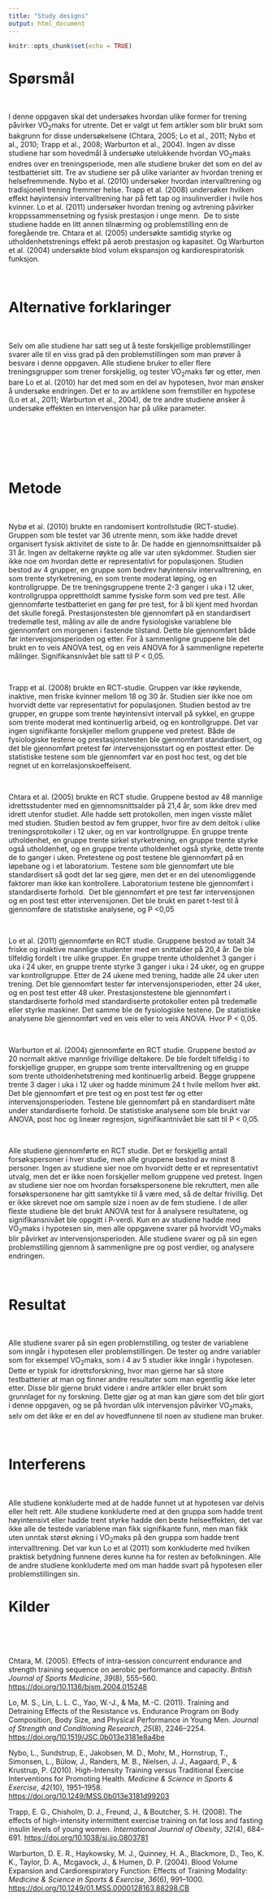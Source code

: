 ```yaml
---
title: "Study designs"
output: html_document
---
```


```r
knitr::opts_chunk$set(echo = TRUE)
```

# Spørsmål

 

I denne oppgaven skal det undersøkes hvordan ulike former for trening påvirker VO~2~maks for utrente. Det er valgt ut fem artikler som blir brukt som bakgrunn for disse undersøkelsene (Chtara, 2005; Lo et al., 2011; Nybo et al., 2010; Trapp et al., 2008; Warburton et al., 2004). Ingen av disse studiene har som hovedmål å undersøke utelukkende hvordan VO~2~maks endres over en treningsperiode, men alle studiene bruker det som en del av testbatteriet sitt. Tre av studiene ser på ulike varianter av hvordan trening er helsefremmende. Nybo et al. (2010) undersøker hvordan intervalltrening og tradisjonell trening fremmer helse. Trapp et al. (2008) undersøker hvilken effekt høyintensiv intervalltrening har på fett tap og insulinverdier i hvile hos kvinner. Lo et al. (2011) undersøker hvordan trening og avtrening påvirker kroppssammensetning og fysisk prestasjon i unge menn.  De to siste studiene hadde en litt annen tilnærming og problemstilling enn de foregående tre. Chtara et al. (2005) undersøkte samtidig styrke og utholdenhetstrenings effekt på aerob prestasjon og kapasitet. Og Warburton et al. (2004) undersøkte blod volum ekspansjon og kardiorespiratorisk funksjon.

 

# Alternative forklaringer

 

Selv om alle studiene har satt seg ut å teste forskjellige problemstillinger svarer alle til en viss grad på den problemstillingen som man prøver å besvare i denne oppgaven. Alle studiene bruker to eller flere treningsgrupper som trener forskjellig, og tester VO~2~maks før og etter, men bare Lo et al. (2010) har det med som en del av hypotesen, hvor man ønsker å undersøke endringen. Det er to av artiklene som fremstiller en hypotese (Lo et al., 2011; Warburton et al., 2004), de tre andre studiene ønsker å undersøke effekten en intervensjon har på ulike parameter.

 

 

 

# Metode

 

Nybø et al. (2010) brukte en randomisert kontrollstudie (RCT-studie). Gruppen som ble testet var 36 utrente menn, som ikke hadde drevet organisert fysisk aktivitet de siste to år. De hadde en gjennomsnittsalder på 31 år. Ingen av deltakerne røykte og alle var uten sykdommer. Studien sier ikke noe om hvordan dette er representativt for populasjonen. Studien bestod av 4 grupper, en gruppe som bedrev høyintensiv intervalltrening, en som trente styrketrening, en som trente moderat løping, og en kontrollgruppe. De tre treningsgruppene trente 2-3 ganger i uka i 12 uker, kontrollgruppa opprettholdt samme fysiske form som ved pre test. Alle gjennomførte testbatteriet en gang før pre test, for å bli kjent med hvordan det skulle foregå. Prestasjonstesten ble gjennomført på en standardisert tredemølle test, måling av alle de andre fysiologiske variablene ble gjennomført om morgenen i fastende tilstand. Dette ble gjennomført både før intervensjonsperioden og etter. For å sammenligne gruppene ble det brukt en to veis ANOVA test, og en veis ANOVA for å sammenligne repeterte målinger. Signifikansnivået ble satt til P \< 0,05.

 

Trapp et al. (2008) brukte en RCT-studie. Gruppen var ikke røykende, inaktive, men friske kvinner mellom 18 og 30 år. Studien sier ikke noe om hvorvidt dette var representativt for populasjonen. Studien bestod av tre grupper, en gruppe som trente høyintensivt intervall på sykkel, en gruppe som trente moderat med kontinuerlig arbeid, og en kontrollgruppe. Det var ingen signifikante forskjeller mellom gruppene ved pretest. Både de fysiologiske testene og prestasjonstesten ble gjennomført standardisert, og det ble gjennomført pretest før intervensjonsstart og en posttest etter. De statistiske testene som ble gjennomført var en post hoc test, og det ble regnet ut en korrelasjonskoeffeisent.

 

Chtara et al. (2005) brukte en RCT studie. Gruppene bestod av 48 mannlige idrettsstudenter med en gjennomsnittsalder på 21,4 år, som ikke drev med idrett utenfor studiet. Alle hadde sett protokollen, men ingen visste målet med studien. Studien bestod av fem grupper, hvor fire av dem deltok i ulike treningsprotokoller i 12 uker, og en var kontrollgruppe. En gruppe trente utholdenhet, en gruppe trente sirkel styrketrening, en gruppe trente styrke også utholdenhet, og en gruppe trente utholdenhet også styrke, dette trente de to ganger i uken. Pretestene og post testene ble gjennomført på en løpebane og i et laboratorium. Testene som ble gjennomført ute ble standardisert så godt det lar seg gjøre, men det er en del utenomliggende faktorer man ikke kan kontrollere. Laboratorium testene ble gjennomført i standardiserte forhold.  Det ble gjennomført et pre test før intervensjonen og en post test etter intervensjonen. Det ble brukt en paret t-test til å gjennomføre de statistiske analysene, og P \<0,05

 

Lo et al. (2011) gjennomførte en RCT studie. Gruppene bestod av totalt 34 friske og inaktive mannlige studenter med en snittalder på 20,4 år. De ble tilfeldig fordelt i tre ulike grupper. En gruppe trente utholdenhet 3 ganger i uka i 24 uker, en gruppe trente styrke 3 ganger i uka i 24 uker, og en gruppe var kontrollgruppe. Etter de 24 ukene med trening, hadde alle 24 uker uten trening. Det ble gjennomført tester før intervensjonsperioden, etter 24 uker, og en post test etter 48 uker. Prestasjonstestene ble gjennomført i standardiserte forhold med standardiserte protokoller enten på tredemølle eller styrke maskiner. Det samme ble de fysiologiske testene. De statistiske analysene ble gjennomført ved en veis eller to veis ANOVA. Hvor P \< 0,05.

 

Warburton et al. (2004) gjennomførte en RCT studie. Gruppene bestod av 20 normalt aktive mannlige frivillige deltakere. De ble fordelt tilfeldig i to forskjellige grupper, en gruppe som trente intervalltrening og en gruppe som trente utholdenhetstrening med kontinuerlig arbeid. Begge gruppene trente 3 dager i uka i 12 uker og hadde minimum 24 t hvile mellom hver økt. Det ble gjennomført et pre test og en post test før og etter intervensjonsperioden. Testene ble gjennomført på en standardisert måte under standardiserte forhold. De statistiske analysene som ble brukt var ANOVA, post hoc og lineær regresjon, signifikantnivået ble satt til P \< 0,05.

 

Alle studiene gjennomførte en RCT studie. Det er forskjellig antall forsøkspersoner i hver studie, men alle gruppene bestod av minst 8 personer. Ingen av studiene sier noe om hvorvidt dette er et representativt utvalg, men det er ikke noen forskjeller mellom gruppene ved pretest. Ingen av studiene sier noe om hvordan forsøkspersonene ble rekruttert, men alle forsøkspersonene har gitt samtykke til å være med, så de deltar frivillig. Det er ikke skrevet noe om sample size i noen av de fem studiene. I de aller fleste studiene ble det brukt ANOVA test for å analysere resultatene, og signifikansnivået ble oppgitt i P-verdi. Kun en av studiene hadde med VO~2~maks i hypotesen sin, men alle oppgavene svarer på hvorvidt VO~2~maks blir påvirket av intervensjonsperioden. Alle studiene svarer og på sin egen problemstilling gjennom å sammenligne pre og post verdier, og analysere endringen.

 

# Resultat

 

Alle studiene svarer på sin egen problemstilling, og tester de variablene som inngår i hypotesen eller problemstillingen. De tester og andre variabler som for eksempel VO~2~maks, som i 4 av 5 studier ikke inngår i hypotesen. Dette er typisk for idrettsforskning, hvor man gjerne har så store testbatterier at man og finner andre resultater som man egentlig ikke leter etter. Disse blir gjerne brukt videre i andre artikler eller brukt som grunnlaget for ny forskning. Dette gjør og at man kan gjøre som det blir gjort i denne oppgaven, og se på hvordan ulik intervensjon påvirker VO~2~maks, selv om det ikke er en del av hovedfunnene til noen av studiene man bruker.

 

# Interferens

 

Alle studiene konkluderte med at de hadde funnet ut at hypotesen var delvis eller helt rett. Alle studiene konkluderte med at den gruppa som hadde trent høyintensivt eller hadde trent styrke hadde den beste helseeffekten, det var ikke alle de testede variablene man fikk signifikante funn, men man fikk uten unntak størst økning i VO~2~maks på den gruppa som hadde trent intervalltrening. Det var kun Lo et al (2011) som konkluderte med hvilken praktisk betydning funnene deres kunne ha for resten av befolkningen. Alle de andre studiene konkluderte med om man hadde svart på hypotesen eller problemstillingen sin.

# Kilder

 

 

Chtara, M. (2005).
Effects of intra-session concurrent endurance and strength training sequence on
aerobic performance and capacity. *British Journal of Sports Medicine*, *39*(8),
555--560. <https://doi.org/10.1136/bjsm.2004.015248>

Lo, M. S., Lin, L. L. C., Yao, W.-J., & Ma, M.-C. (2011). Training
and Detraining Effects of the Resistance vs. Endurance Program on Body
Composition, Body Size, and Physical Performance in Young Men. *Journal of
Strength and Conditioning Research*, *25*(8), 2246--2254.
<https://doi.org/10.1519/JSC.0b013e3181e8a4be>

Nybo, L., Sundstrup, E., Jakobsen, M. D., Mohr, M., Hornstrup, T.,
Simonsen, L., Bülow, J., Randers, M. B., Nielsen, J. J., Aagaard, P., &
Krustrup, P. (2010). High-Intensity Training versus Traditional Exercise
Interventions for Promoting Health. *Medicine & Science in Sports &
Exercise*, *42*(10), 1951--1958.
<https://doi.org/10.1249/MSS.0b013e3181d99203>

Trapp, E. G., Chisholm, D. J., Freund, J., & Boutcher, S. H. (2008).
The effects of high-intensity intermittent exercise training on fat loss and
fasting insulin levels of young women. *International Journal of Obesity*,
*32*(4), 684--691. <https://doi.org/10.1038/sj.ijo.0803781>

Warburton, D. E. R., Haykowsky, M. J., Quinney, H. A., Blackmore, D.,
Teo, K. K., Taylor, D. A., Mcgavock, J., & Humen, D. P. (2004). Blood
Volume Expansion and Cardiorespiratory Function: Effects of Training Modality: *Medicine
& Science in Sports & Exercise*, *36*(6), 991--1000.
<https://doi.org/10.1249/01.MSS.0000128163.88298.CB>

